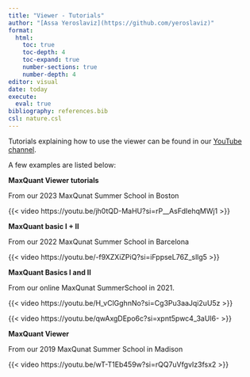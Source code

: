 ```yaml
---
title: "Viewer - Tutorials"
author: "[Assa Yeroslaviz](https://github.com/yeroslaviz)"
format: 
  html:
    toc: true
    toc-depth: 4
    toc-expand: true
    number-sections: true
    number-depth: 4
editor: visual
date: today
execute:
  eval: true
bibliography: references.bib
csl: nature.csl
---
```


Tutorials explaining how to use the viewer can be found in our [YouTube channel](https://www.youtube.com/c/MaxQuantChannel).

A few examples are listed below:

**MaxQuant Viewer tutorials**

From our 2023 MaxQunat Summer School in Boston

{{< video https://youtu.be/jh0tQD-MaHU?si=rP__AsFdIehqMWj1 >}}

**MaxQuant basic I + II**

From our 2022 MaxQunat Summer School in Barcelona

{{< video https://youtu.be/-f9XZXiZPiQ?si=iFppseL76Z_sllg5 >}}

**MaxQuant Basics I and II**

From our online MaxQunat SummerSchool in 2021.

{{< video https://youtu.be/H_vClGghnNo?si=Cg3Pu3aaJqi2uU5z >}}

{{< video https://youtu.be/qwAxgDEpo6c?si=xpnt5pwc4_3aUI6- >}}

**MaxQuant Viewer**

From our 2019 MaxQunat Summer School in Madison

{{< video https://youtu.be/wT-T1Eb459w?si=rQQ7uVfgvIz3fsx2 >}}
